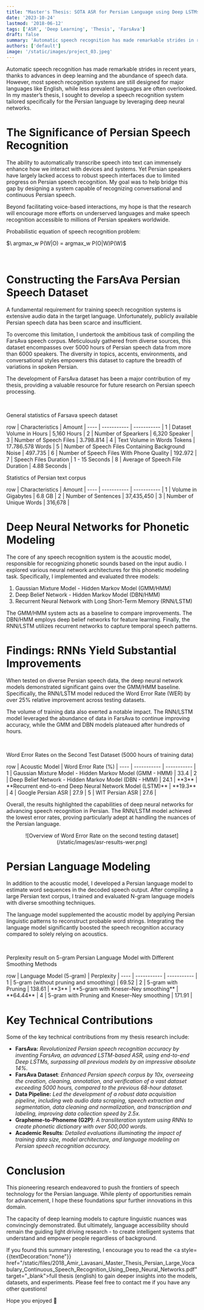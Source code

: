 ```yaml
---
title: "Master's Thesis: SOTA ASR for Persian Language using Deep LSTMs"
date: '2023-10-24'
lastmod: '2018-06-12'
tags: ['ASR', 'Deep Learning', 'Thesis', 'FarsAva']
draft: false
summary: 'Automatic speech recognition has made remarkable strides in recent years, thanks to advances in deep learning and the abundance of speech data.'
authors: ['default']
image: '/static/images/project_03.jpeg'
---
```


Automatic speech recognition has made remarkable strides in recent years, thanks to advances in deep learning and the abundance of speech data. However, most speech recognition systems are still designed for major languages like English, while less prevalent languages are often overlooked. In my master’s thesis, I sought to develop a speech recognition system tailored specifically for the Persian language by leveraging deep neural networks.

<TOCInline toc={props.toc} exclude="Introduction" />

# The Significance of Persian Speech Recognition
The ability to automatically transcribe speech into text can immensely enhance how we interact with devices and systems. Yet Persian speakers have largely lacked access to robust speech interfaces due to limited progress on Persian speech recognition. My goal was to help bridge this gap by designing a system capable of recognizing conversational and continuous Persian speech.

Beyond facilitating voice-based interactions, my hope is that the research will encourage more efforts on underserved languages and make speech recognition accessible to millions of Persian speakers worldwide.

Probabilistic equation of speech recognition problem:
<p style={{textAlign: "center"}}>$\ argmax_w P(W|O) = argmax_w P(O|W)P(W)$</p>
<br/>

# Constructing the FarsAva Persian Speech Dataset
A fundamental requirement for training speech recognition systems is extensive audio data in the target language. Unfortunately, publicly available Persian speech data has been scarce and insufficient.

To overcome this limitation, I undertook the ambitious task of compiling the FarsAva speech corpus. Meticulously gathered from diverse sources, this dataset encompasses over 5000 hours of Persian speech data from more than 6000 speakers. The diversity in topics, accents, environments, and conversational styles empowers this dataset to capture the breadth of variations in spoken Persian.

The development of FarsAva dataset has been a major contribution of my thesis, providing a valuable resource for future research on Persian speech processing.

<br/>
<p style={{textAlign: "center", fontStyle: "italic"}}>General statistics of Farsava speech dataset</p>
row   | Characteristics                                     | Amount        |
----  | -----------                                         | -----------   |
1     | Dataset Volume in Hours                             | 5,160 Hours    |
2     | Number of Spearkers                                 | 6,320 Speaker  |
3     | Number of Speech Files                              | 3،798،814      |
4     | Text Volume in Words Tokens                         | 17،786،578 Words |
5     | Number of Speech Files Containing Background Noise  | 497،735        |
6     | Number of Speech Files With Phone Quality           | 192،972        |
7     | Speech Files Duration                               | 1 - 15 Seconds |
8     | Average of Speech File Duration                     | 4.88 Seconds   |

<br/>
<p style={{textAlign: "center", fontStyle: "italic"}}>Statistics of Persian text corpus</p>
row   | Characteristics                                     | Amount        |
----  | -----------                                         | -----------   |
1     | Volume in Gigabytes                                 | 6.8 GB        |
2     | Number of Sentences                                 | 37,435,450    |
3     | Number of Unique Words                              | 316,678       |

<br/>

# Deep Neural Networks for Phonetic Modeling
The core of any speech recognition system is the acoustic model, responsible for recognizing phonetic sounds based on the input audio. I explored various neural network architectures for this phonetic modeling task.
Specifically, I implemented and evaluated three models:

1. Gaussian Mixture Model - Hidden Markov Model (GMM/HMM)
2. Deep Belief Network - Hidden Markov Model (DBN/HMM)
3. Recurrent Neural Network with Long Short-Term Memory (RNN/LSTM)

The GMM/HMM system acts as a baseline to compare improvements. The DBN/HMM employs deep belief networks for feature learning. Finally, the RNN/LSTM utilizes recurrent networks to capture temporal speech patterns.

# Findings: RNNs Yield Substantial Improvements
When tested on diverse Persian speech data, the deep neural network models demonstrated significant gains over the GMM/HMM baseline. Specifically, the RNN/LSTM model reduced the Word Error Rate (WER) by over 25% relative improvement across testing datasets.

The volume of training data also exerted a notable impact. The RNN/LSTM model leveraged the abundance of data in FarsAva to continue improving accuracy, while the GMM and DBN models plateaued after hundreds of hours.

<br/>
<p style={{textAlign: "center", fontStyle: "italic"}}>
    Word Error Rates on the Second Test Dataset (5000 hours of training data)
</p>
row   | Acoustic Model                                            | Word Error Rate (%)        |
----  | -----------                                               | -----------   |
1     | Gaussian Mixture Model - Hidden Markov Model (GMM - HMM)  | 33.4          |
2     | Deep Belief Network - Hidden Markov Model (DBN - HMM)     | 24.1          |
**3** | **Recurrent end-to-end Deep Neural Network Model (LSTM)** | **19.3**      |
4     | Google Persian ASR                                        | 27.9          |
5     | WIT Persian ASR                                           | 27.6          |


Overall, the results highlighted the capabilities of deep neural networks for advancing speech recognition in Persian. The RNN/LSTM model achieved the lowest error rates, proving particularly adept at handling the nuances of the Persian language.

<p align="center">
![Overview of Word Error Rate on the second testing dataset](/static/images/asr-results-wer.png)
</p>

# Persian Language Modeling
In addition to the acoustic model, I developed a Persian language model to estimate word sequences in the decoded speech output. After compiling a large Persian text corpus, I trained and evaluated N-gram language models with diverse smoothing techniques.

The language model supplemented the acoustic model by applying Persian linguistic patterns to reconstruct probable word strings. Integrating the language model significantly boosted the speech recognition accuracy compared to solely relying on acoustics.

<br/>
<p style={{textAlign: "center", fontStyle: "italic"}}>
    Perplexity result on 5-gram Persian Language Model with Different Smoothing Methods
</p>
row   | Language Model (5-gram)                         | Perplexity    |
----  | -----------                                     | -----------   |
1     | 5-gram (without pruning and smoothing)          | 69.52         |
2     | 5-gram with Pruning                             | 138.61        |
**3** | **5-gram with Kneser–Ney smoothing**            | **64.44**     |
4     | 5-gram with Pruning and Kneser–Ney smoothing    | 171.91        |



# Key Technical Contributions
Some of the key technical contributions from my thesis research include:

- **FarsAva:** *Revolutionized Persian speech recognition accuracy by inventing FarsAva, an advanced LSTM-based ASR, using end-to-end Deep LSTMs, surpassing all previous models by an impressive absolute 14%.*
- **FarsAva Dataset**: *Enhanced Persian speech corpus by 10x, overseeing the creation, cleaning, annotation, and verification of a vast dataset exceeding 5000 hours, compared to the previous 68-hour dataset.*
- **Data Pipeline:** *Led the development of a robust data acquisition pipeline, including web audio data scraping, speech extraction and segmentation, data cleaning and normalization, and transcription and labeling, improving data collection speed by 2.5x.*
- **Grapheme-to-Phoneme (G2P)**: *A transliteration system using RNNs to create phonetic dictionary with over 500,000 words.*
- **Academic Results**: *Detailed evaluations illuminating the impact of training data size, model architecture, and language modeling on Persian speech recognition accuracy.*

# Conclusion
This pioneering research endeavored to push the frontiers of speech technology for the Persian language. While plenty of opportunities remain for advancement, I hope these foundations spur further innovations in this domain.

The capacity of deep learning models to capture linguistic nuances was convincingly demonstrated. But ultimately, language accessibility should remain the guiding light driving research - to create intelligent systems that understand and empower people regardless of background.

If you found this summary interesting, I encourage you to read the <a style={{textDecoration:"none"}} href="/static/files/2018_Amir_Lavasani_Master_Thesis_Persian_Large_Vocabulary_Continuous_Speech_Recognition_Using_Deep_Neural_Networks.pdf" target="_blank">full thesis (english)</a> to gain deeper insights into the models, datasets, and experiments. Please feel free to contact me if you have any other questions!

Hope you enjoyed 👏
